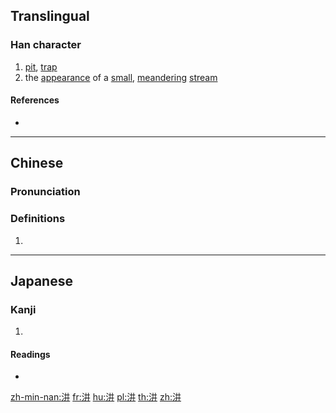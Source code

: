 ==Translingual==

===Han character===
{{Han char|rn=85|rad=水|as=04|sn=7|four=35100|canj=ETT,XETT|ids=⿰氵井}}

# [[pit]], [[trap]]
# the [[appearance]] of a [[small]], [[meander]]ing [[stream]]

====References====
* {{Han ref|kx=0607.130|dkj=17155|dj=1000.140|hdz=31558.020|uh=6C6B|ud=27755|bh=CB4D|bd=52045}}

----

==Chinese==
{{zh-forms}}

===Pronunciation===
{{zh-pron
|m=jǐng
|c=zeng2
|mc=y
|oc=y
|ma=
|cat=n
}}

===Definitions===
{{zh-hanzi}}

# {{rfdef|lang=zh}}

----

==Japanese==

===Kanji===
{{ja-kanji|grade=|rs=水04}}

# {{defn|lang=ja|sort=水04}}

====Readings====
* {{ja-readings|on=[[けい]] (kei), [[きょう]] (kyō), [[せい]] (sei), [[じょう]] (jō)|kun=}}

[[zh-min-nan:汫]]
[[fr:汫]]
[[hu:汫]]
[[pl:汫]]
[[th:汫]]
[[zh:汫]]